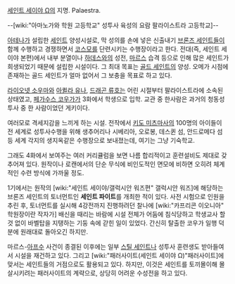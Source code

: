 [[세인트 세이야 Ω]]의 지명. Palaestra.

--[wiki:"아마노가와 학원 고등학교" 성투사 육성의 요람 팔라이스트라 고등학교]--

[[아테나]]가 설립한 [[세인트]] 양성시설로, 막 성의를 손에 넣은 신출내기 [[브론즈 세인트]]들이 함께 수행하고 경쟁하면서 [[코스모]]를 단련시키는 수행장이라고 한다. 전대(즉, 세인트 세이야 본편)에서 내부 분열이나 [[하데스]]와의 성전, [[마르스]] 습격 등으로 인해 많은 세인트가 희생되었기 때문에 설립한 시설이다. 그 최대 목표는 [[골드 세인트]]의 양성. 오메가 시점에 존재하는 골드 세인트가 얼마 없어서 그 보충을 목표로 하고 있다.

[[라이오넷 소우마]]와 [[아퀼라 유나]], [[드래곤 류호]]는 어린 시절부터 팔라이스트라에 소속된 상태였고, [[페가수스 코우가]]가 3화에서 학생으로 입학. 교관 중 한사람은 과거의 청동성투사 중 한 사람이었던 게키이다.

여러모로 격세지감을 느끼게 하는 시설. 전작에서 [[키도 미츠마사]]의 100명의 아이들이 전 세계로 성투사수행을 위해 생추어리나 시베리아, 오로봉, 데스퀸 섬, 안드로메다 섬 등 세계 각지의 생지옥같은 수행장으로 보내졌는데, 여기는 그냥 기숙학교.

그래도 4화에서 보여주는 여러 커리큘럼을 보면 나름 합리적이고 훈련설비도 제대로 갖추어져 있다. 원작이나 로캔에서의 단순 무식에 비인도적인 면모에 비하면 오히려 체계적인 수련 방식에 가까울 정도. 

1기에서는 원작의 [wiki:"세인트 세이야/갤럭시안 워즈편" 갤럭시안 워즈]에 해당하는 브론즈 세인트의 토너먼트인 '''세인트 파이트'''를 개최한 적이 있다. 사전 시험으로 인원을 추린 후, 토너먼트를 실시해 4강전까지 진행하려던 찰나에 [wiki:"카프리콘 이오니아" 학원장이란 작자가] 배신을 때리는 바람에 시설 전체가 어둠에 침식당하고 학생교사 할 것 없이 바벨탑을 지탱하는 기둥 속에 갇힌 일이 있었다. 간신히 탈출한 코우가 일행 덕분에 원래대로 돌아오긴 하지만.

마르스-[[아프수]] 사건이 종결된 이후에는 일부 [[스틸 세인트]]나 성투사 훈련생도 받아들여서 시설을 재건하고 있다. 그리고 [wiki:"패러사이트(세인트 세이야 Ω)"패러사이트]에 맞서는 세인트들의 거점으로도 활용되고 있다. 하지만, 이것은 세인트를 토끼몰이해 몰살시키려는 패러사이트의 계략으로, 상당히 어려운 수성전을 하고 있다.  

